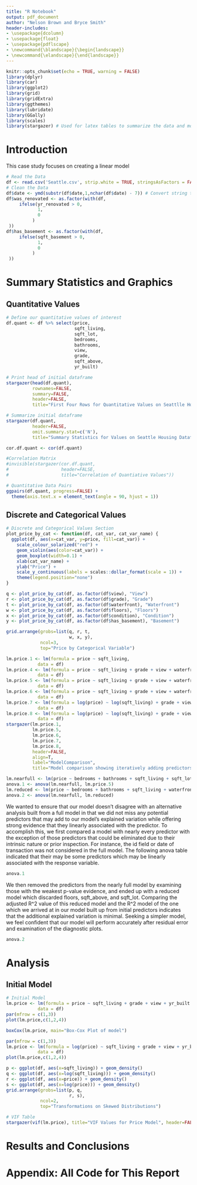 ```yaml
---
title: "R Notebook"
output: pdf_document
author: "Nelson Brown and Bryce Smith"
header-includes:
- \usepackage{dcolumn}
- \usepackage{float}
- \usepackage{pdflscape}
- \newcommand{\blandscape}{\begin{landscape}}
- \newcommand{\elandscape}{\end{landscape}}
---
```

```r
knitr::opts_chunk$set(echo = TRUE, warning = FALSE)
library(dplyr)
library(car)
library(ggplot2)
library(grid)
library(gridExtra)
library(ggthemes)
library(lubridate)
library(GGally)
library(scales)
library(stargazer) # Used for latex tables to summarize the data and models
```

# Introduction

This case study focuses on creating a linear model 

```r

# Read the Data
df <- read.csv('Seattle.csv', strip.white = TRUE, stringsAsFactors = FALSE)
# Clean the Data
df$date <- ymd(substr(df$date,1,nchar(df$date) - 7)) # Convert string to date object
df$was_renovated <- as.factor(with(df, 
     ifelse(yr_renovated > 0, 
            1, 
            0
          )
 ))
df$has_basement <- as.factor(with(df, 
     ifelse(sqft_basement > 0, 
            1, 
            0
          )
 ))
```


# Summary Statistics and Graphics

## Quantitative Values

```r

# Define our quantitative values of interest
df.quant <- df %>% select(price,
                          sqft_living,
                          sqft_lot,
                          bedrooms,
                          bathrooms,
                          view,
                          grade,
                          sqft_above,
                          yr_built)
```

```r

# Print head of initial dataframe
stargazer(head(df.quant), 
          rownames=FALSE, 
          summary=FALSE, 
          header=FALSE, 
          title="First Four Rows for Quantitative Values on Seattlle Housing Dataframe")
```

```r

# Summarize initial dataframe
stargazer(df.quant,
          header=FALSE,
          omit.summary.stat=c('N'),
          title="Summary Statistics for Values on Seattle Housing Dataframe")
```

```r

cor.df.quant <- cor(df.quant)

#Correlation Matrix
#invisible(stargazer(cor.df.quant,
#                    header=FALSE,
#                    title="Correlation of Quantiative Values"))
```




```r

# Quantitative Data Pairs
ggpairs(df.quant, progress=FALSE) +
  theme(axis.text.x = element_text(angle = 90, hjust = 1))
```


## Discrete and Categorical Values

```r

# Discrete and Categorical Values Section
plot_price_by_cat <- function(df, cat_var, cat_var_name) {
  ggplot(df, aes(x=cat_var, y=price, fill=cat_var)) +
    scale_colour_solarized("red") +
    geom_violin(aes(color=cat_var)) +
    geom_boxplot(width=0.1) +
    xlab(cat_var_name) +
    ylab("Price") +
    scale_y_continuous(labels = scales::dollar_format(scale = 1)) +
    theme(legend.position="none")
}

q <- plot_price_by_cat(df, as.factor(df$view), "View")
r <- plot_price_by_cat(df, as.factor(df$grade), "Grade")
t <- plot_price_by_cat(df, as.factor(df$waterfront), "Waterfront")
w <- plot_price_by_cat(df, as.factor(df$floors), "Floors")
x <- plot_price_by_cat(df, as.factor(df$condition), "Condition")
y <- plot_price_by_cat(df, as.factor(df$has_basement), "Basement")

grid.arrange(grobs=list(q, r, t, 
                        w, x, y),
             ncol=3,
             top="Price by Categorical Variable") 
```

\newpage
\blandscape

```r
lm.price.1 <- lm(formula = price ~ sqft_living, 
            data = df)
lm.price.4 <- lm(formula = price ~ sqft_living + grade + view + waterfront, 
            data = df)
lm.price.5 <- lm(formula = price ~ sqft_living + grade + view + waterfront + yr_built, 
            data = df)
lm.price.6 <- lm(formula = price ~ sqft_living + grade + view + waterfront + yr_built + sqft_living*grade, 
            data = df)
lm.price.7 <- lm(formula = log(price) ~ log(sqft_living) + grade + view + waterfront + yr_built + log(sqft_living)*grade, 
            data = df)
lm.price.8 <- lm(formula = log(price) ~ log(sqft_living) + grade + view + yr_built, 
            data = df)
stargazer(lm.price.1, 
          lm.price.5,
          lm.price.6, 
          lm.price.7, 
          lm.price.8, 
          header=FALSE,
          align=T,
          label="ModelComparison",
          title="Model comparison showing iteratively adding predictors with strong supporting evidence")
```

\elandscape
\newpage

```r
lm.nearfull <- lm(price ~ bedrooms + bathrooms + sqft_living + sqft_lot + floors + waterfront + view + condition + grade + sqft_above + yr_built , data=df)
anova.1 <- anova(lm.nearfull, lm.price.5)
lm.reduced <- lm(price ~ bedrooms + bathrooms + sqft_living + waterfront + view + grade + yr_built, data=df)
anova.2 <- anova(lm.nearfull, lm.reduced)
```

We wanted to ensure that our model doesn't disagree with an alternative analysis built from a full model in that we did not miss any potential predictors that may add to our model's explained variation while offering strong evidence that they linearly associated with the predictor.  To accomplish this, we first compared a model with nearly every predictor with the exception of those predictors that could be eliminated due to their intrinsic nature or prior inspection. For instance, the id field or date of transaction was not considered in the full model.  The following anova table indicated that their may be some predictors which may be linearly associated with the response variable.

```r
anova.1
```

We then removed the predictors from the nearly full model by examining those with the weakest p-value evidence, and ended up with a reduced model which discarded floors, sqft_above, and sqft_lot.  Comparing the adjusted R^2 value of this reduced model and the R^2 model of the one which we arrived at in our model built up from initial predictors indicates that the additional explained variation is minimal.  Seeking a simpler model, we feel confident that our model will perform accurately after residual error and examination of the diagnostic plots.

```r
anova.2
```


# Analysis

## Initial Model

```r

# Initial Model
lm.price <- lm(formula = price ~ sqft_living + grade + view + yr_built + has_basement, 
            data = df)
par(mfrow = c(1,3))
plot(lm.price,c(1,2,4))
```


```r
boxCox(lm.price, main="Box-Cox Plot of model")
```

```r
par(mfrow = c(1,3))
lm.price <- lm(formula = log(price) ~ sqft_living + grade + view + yr_built + has_basement, 
            data = df)
plot(lm.price,c(1,2,4))
```


```r
p <- ggplot(df, aes(x=sqft_living)) + geom_density()
q <- ggplot(df, aes(x=log(sqft_living))) + geom_density()
r <- ggplot(df, aes(x=price)) + geom_density()
s <- ggplot(df, aes(x=log(price))) + geom_density()
grid.arrange(grobs=list(p, q,
                        r, s),
             ncol=2,
             top="Transformations on Skewed Distributions") 
```


```r
# VIF Table
stargazer(vif(lm.price), title="VIF Values for Price Model", header=FALSE)
```

# Results and Conclusions



\newpage

# Appendix: All Code for This Report

```r
```